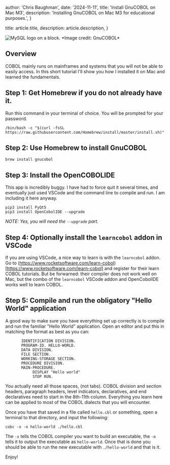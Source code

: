 
  author: 'Chris Baughman',
  date: '2024-11-11',
  title: 'Install GnuCOBOL on Mac M3',
  description:
    'Installing GnuCOBOL on Mac M3 for educational purposes.',
}

  title: article.title,
  description: article.description,
}


<Image src={cobolImage} alt="MySQL logo on a block." />
*Image credit: GnuCOBOL*


## Overview

COBOL mainly runs on mainframes and systems that you will not be able to easily access. In this short tutorial
I&apos;ll show you how I installed it on Mac and learned the fundamentals.

## Step 1: Get Homebrew if you do not already have it.
Run this command in your terminal of choice. You will be prompted for your password.
```
/bin/bash -c "$(curl -fsSL https://raw.githubusercontent.com/Homebrew/install/master/install.sh)"
```

## Step 2: Use Homebrew to install GnuCOBOL
```
brew install gnucobol
```

## Step 3: Install the OpenCOBOLIDE

This app is incredibly buggy. I have had to force quit it several times, and eventually just used VSCode and
the command line to compile and run. I am including it here anyway.
```
pip3 install PyQt5
pip3 install OpenCobolIDE --upgrade
```
*NOTE: Yes, you will need the `--upgrade` part.*

## Step 4: Optionally install the `learncobol` addon in VSCode

If you are using VSCode, a nice way to learn is with the `learncobol` addon. Go to
(https://www.rocketsoftware.com/learn-cobol)[https://www.rocketsoftware.com/learn-cobol] and register for their learn COBOL
tutorials. But be forwarned: their compiler does not work well on Mac, but the combo of the `learncobol` VSCode addon and
OpenCobolIDE works well to learn COBOL.

## Step 5: Compile and run the obligatory "Hello World" application

A good way to make sure you have everything set up correctly is to compile and run the familiar "Hello World" application.
Open an editor and put this in matching the format as best as you can:

```cobol
       IDENTIFICATION DIVISION.
       PROGRAM-ID. HELLO-WORLD.
       DATA DIVISION.
       FILE SECTION.
       WORKING-STORAGE SECTION.
       PROCEDURE DIVISION.
       MAIN-PROCEDURE.
            DISPLAY "Hello world"
            STOP RUN.
```

You actually need all those spaces, (not tabs). COBOL division and section headers, paragraph headers, level indicators,
declaratives, and end declaratives need to start in the 8th-11th column. Everything you learn here can be applied to most
of the COBOL dialects that you will encounter.

Once you have that saved in a file called `hello.cbl` or something, open a terminal to that directory, and input
the following:

```
cobc -x -o hello-world ./hello.cbl
```

The `-x` tells the COBOL compiler you want to build an executable, the `-o` tells it to output the executable as `hello-world`.
Once that is done you should be able to run the new executable with `./hello-world` and that is it.

Enjoy!
